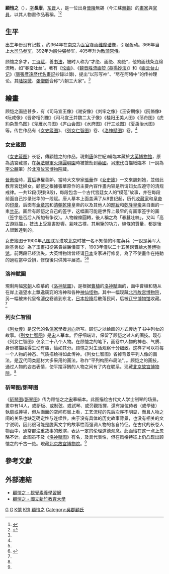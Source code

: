 {{東亞男性歷史人物
|名稱 =顾恺之
|身份 =[[东晋|东晋]]时期[[画家|画家]]
|時代 =
|主君 =
|屆數 =
|前任 = 
|繼任 = 
|圖片名稱 =Gu Kaizhi.jpg
|圖片大小 =244px
|圖片說明 =画像选自晩笑堂竹荘畫傳
|氏 =
|姓 =
|名 =
|姓名 =顾恺之
|字 =长康
|號=
|名乘 = <!--琉球士族用-->
|官職 =参军、散骑常侍
|封爵 =
|封號 =
|位階 =
|御稱號 = <!--日本皇族之稱號-->
|宮號1 = <!--日本皇族之宮號-->
|宮號2 = <!--朝鮮王族之宮號-->
|封地 =
|神號 =
|尊號 =
|族裔 = 
|信仰 = <!--指的是宗教信仰-->
|旗籍 = <!--清朝旗人專用-->
|氏族 =
|籍貫 =晋陵无锡（今江苏无锡）
|本貫 = <!--朝鮮人用-->
|祖籍 =
|本籍 =
|出身地 =
|府邸 =
|世系 = 
|初名 =
|乳名 = <!--日本、朝鮮、琉球以外人物用-->
|幼名 = <!--日本人用-->
|兒名 = <!--朝鮮人用-->
|童名 = <!--琉球人用-->
|小字 =虎头
|別名 =
|法號 =
|院號 =
|其他名號 =虎頭将軍、顧虎頭
|出生日期 =約348年
|出生地點 =
|婚年 =
|逝世日期 =405年
|逝世地點 =
|廟號 =
|諡號 =
|墓葬 =
|祠廟 =
|父親 =
|嫡母 =
|母親 =
|繼父=
|繼母=
|養父=
|養母=
|猶父= <!--日本人用-->
|烏帽子親= <!--日本人、琉球人用-->
|元配 =
|正室 =
|妻 =
|繼室 =
|平妻 =
|側室 =
|元配之父 =
|元配之嫡母 =
|元配之母 =
|正室之父 =
|正室之嫡母 =
|正室之母 =
|妻之父 =
|妻之嫡母 =
|妻之母 =
|繼室之父 =
|繼室之嫡母 =
|繼室之母 =
|平妻之父 =
|平妻之嫡母 =
|平妻之母 =
|兄弟 =
|姊妹 =
|嫡兄弟 =
|嫡姊妹 =
|庶兄弟 =
|庶姊妹 =
|同胞兄弟 =
|同胞姊妹 =
|異母兄弟 =
|異母姊妹 =
|異父兄弟 =
|異父姊妹 =
|繼兄弟 =
|繼姊妹 =
|子 =
|女 =
|嫡子 =
|嫡女 =
|庶子 =
|庶女 =
|養子 =
|養女 =
|繼子 =
|繼女 =
|其他親屬 =
|出身 = <!---此处指科举出身--->
|功名 = 
|經歷 = 366年当上大司马参军<br />
392年为[[殷仲堪|殷仲堪]]参军<br />
405年升为散骑常侍

|著作 =《画论》<br />
《魏晋胜流画赞》<br />
《画云台山记》<br />
《啟蒙註》<ref>{{cite news |title=大分裂：中古时代：三国两晋南北朝 作者：白至德 |url=https://books.google.com/books?id=VEu8DwAAQBAJ&pg=PT429&lpg=PT429&dq=%E5%95%9F%E8%92%99%E8%A8%BB+%E9%A1%A7%E6%84%B7%E4%B9%8B&source=bl&ots=n4KZpyMbPt&sig=ACfU3U3vuISmbLUMtlJczNkqGuheOi1dLQ&hl=zh-CN&sa=X&ved=2ahUKEwilpK7nwMfyAhUIyIsBHdl0DMIQ6AF6BAgjEAI}}</ref>
|注釋 =
}}
'''顧愷之'''（{{bd|約348年||405年|catIdx=G}}），[[表字|字]]'''長康'''，[[东晋|东晋]]人，是一位出身[[晋陵郡|晉陵]]無錫（今江蘇[[无锡市|無錫]]）的[[畫家|畫家]]與[[官員|官員]]，以其人物畫作品著稱。<ref name=":0">{{Cite web|url=http://www.aerc.nhcue.edu.tw/2-0-2/dung-jin/Gu-Kaizhi/main.htm|title=顧愷之|accessdate=2017-03-02|work=www.aerc.nhcue.edu.tw|deadurl=yes|archiveurl=https://web.archive.org/web/20160520121455/http://www.aerc.nhcue.edu.tw/2-0-2/dung-jin/Gu-Kaizhi/main.htm|archivedate=2016-05-20}}</ref><ref>{{Cite web|url=https://www.npm.gov.tw/dm/album/htm/name096_txt.htm|title=顧愷之|accessdate=2017-03|author=|date=|publisher=國立故宮博物院}}</ref>

== 生平 ==

出生年份没有记载<!-- 生年无具体记载。如果有新的发现，请提供来源。 -->。约364年在[[南京|南京]]为[[瓦官寺|瓦官寺]]画[[维摩诘|维摩诘]]像，引起轰动。366年当上[[大司马|大司马]][[大司马参军|参军]]，392年为[[殷仲堪|殷仲堪]]参军，405年升为[[散骑常侍|散骑常侍]]。

顾恺之多才，工[[诗|诗]][[赋|赋]]，善[[书法|书法]]，被时人称为“才绝、画绝、痴绝”，他的画线条连绵流畅，如“春蚕吐丝”。著有《[[s:論畫|论画]]》、《[[s:魏晉勝流畫贊|魏晋胜流画赞 (摹搨妙法)]]》和《[[s:畫雲臺山記|画云台山记]]》([[唐朝|唐]][[張彥遠|張彥遠]][[s:歷代名畫記|歷代名畫記]]抄錄以傳)，提出“以形写神”、“尽在阿堵中”的传神理论。其[[陆探微|陆探微]]、[[张僧繇|张僧繇]]合称“六朝三大家”。<ref name=":0" />

== 繪畫 ==
顾恺之画迹甚多，有《司马宣王像》《谢安像》《刘牢之像》《王安期像》《阮脩像》《阮咸像》《晋帝相列像》《司马宣王并魏二太子像》《桂阳王美人图》《荡舟图》《虎豹杂鸷鸟图》《凫雁水鸟图》《庐山会图》《水府图》《行三龙图》《夏禹治水图》等。传世作品有《[[女史箴图|女史箴图]]》、《[[列女仁智图|列女仁智图]]》卷、《[[洛神赋图|洛神赋图]]》卷。<ref name=":0" />

===女史箴图===
《[[女史箴图|女史箴图]]》长卷，傳顧愷之的作品，現剩[[唐|唐]](8世紀)絹臨本藏於[[大英博物館|大英博物館]]，原為[[清|清]]宮藏畫，在[[第二次鴉片戰爭#火燒圓明園|英法聯軍火燒圓明園]]時被搶劫到[[英國|英國]]。另[[宋代|宋代]]白描紙臨本（一說為[[李公麟|李公麟]]筆）於[[北京故宮博物院|北京故宮博物院]]藏。

[[晉惠帝|晉惠帝]]時，[[賈后|賈后]]專權善妒，當時大文學家[[張華|張華]]作《[[女史箴|女史箴]]》一文來諷刺她，並借此教育宮廷婦女。顧愷之根據張華原作的主要內容作畫内容是所谓妇女应遵守的清规戒律。一共12段(現剩9段)，每段包含一个古代宫廷女人的“模范”故事，并在每段前面自己抄录张华的一段赋。唐人摹本上面盖满了从8世纪起，历代[[收藏家|收藏家]]和[[皇帝|皇帝]]的[[印章|印章]]，后面有[[金章宗|金章宗]]和[[清朝|清朝]][[乾隆|乾隆]]皇帝的以及其他人的[[题跋|题跋]]和[[乾隆皇帝|乾隆皇帝]]亲自画的一束[[兰花|兰花]]。画后有顾恺之自己的签字，这幅画可能是世界上最早的有画家签字的画（签字是否后人所加有争议）。人物線條圓轉，後人稱之為「春蠶吐絲」，又叫「高古游絲描」，技法上受篆書影響。氣味古樸，其用筆的功力，線條的質量，都是後人很難達到的。

女史箴图于1900年[[八国联军|八国联军]]进攻[[北京|北京]]时被一名不知情的印度英兵（一說是英军大尉基勇松）為了玉畫扣從某貴婦廉價買下，1903年僅以二十五英鎊賣給[[大英博物馆|大英博物馆]]。前两段已经流失。大英博物馆曾经请[[日本|日本]]专家进行修复，為了不使畫作在捲動的過程當中受損，修復後只供摊平展览。<ref name=":0" /><ref>{{Cite news|url=http://trendfoundation.pixnet.net/blog/post/26018752-%E3%80%8A%E6%96%87%E5%AD%B8%E8%88%87%E7%B9%AA%E7%95%AB%EF%BC%9A%E9%A1%A7%E6%84%B7%E4%B9%8B%E2%94%80%E5%A5%B3%E5%8F%B2%E7%AE%B4%E5%9C%96%E3%80%8B|title=《文學與繪畫：顧愷之─女史箴圖》 @ 趨勢教育基金會 :: 痞客邦 PIXNET ::|last=(TRENDFOUNDATION)|first=TRENDFOUNDATION|newspaper=趨勢教育基金會|accessdate=2017-03-02|language=zh-TW}}</ref>
{{wide image|Gu Kaizhi 001.jpg|3000px| 顧愷之所作《[[女史箴圖|女史箴圖]]》摹本，現藏於[[大英博物館|大英博物館]]。摹本年代為南朝至唐初。此摹本並非全本，與北京故宮博物館所藏宋代摹本相比缺少兩個段落。該圖片在倒數第四段處有較明顯的修補。|dir=rtl}}

===洛神賦圖===
現剩两幅[[宋朝|宋朝]]人临摹的《[[洛神賦圖|洛神賦圖]]》，是根据[[曹植|曹植]]的[[洛神賦|洛神賦]]画的，画中曹植和随从在岸上遥望水上飘逸窈窕的洛神和各种[[神仙|神仙]][[怪物|怪物]]。其中一幅现藏[[北京|北京]][[故宫博物院|故宫博物院]]，另一幅被末代皇帝[[溥仪|溥仪]]卷逃到东北，[[終戰詔書|日本投降]]后散落民间，后被[[辽宁博物馆|辽宁博物馆]]收藏。<ref name=":0" />

{{wide image|Гу Кайчжи. Фея реки Ло.Гугун, Пекин..jpg|4000px|[[北京故宫博物院|北京故宫博物院]]藏《[[洛神賦圖|洛神賦圖]]》，宋摹本|dir=rtl}}

{{wide image|A Gu Kaizhi. Nymph of the Luo River. (24,2x310,9 cm) Southern Song Copy. Freer Gallery of Art. Washington..jpg|3000px|[[弗瑞尔艺廊|弗瑞尔艺廊]]藏《[[洛神賦圖|洛神賦圖]]》，宋摹本|dir=rtl}}

{{wide image|B Gu Kaizhi. Nymph of the Luo River. (section) Southern Song Copy. Liaoning Provincial museum.jpg|1000px|[[辽宁省博物馆|辽宁省博物馆]]藏《[[洛神賦圖|洛神賦圖]]》，宋摹本|dir=rtl}}

===列女仁智图===
《[[列女传|列女传]]》是[[汉朝|汉]]代的名[[儒家|儒家]]學者[[刘向|刘向]]所写。顾恺之以绘画的方式传达了书中列女的故事。《[[列女仁智图|列女仁智图]]》是[[宋|宋]]人摹本。但仔细端详，保留了顾恺之过人的画技。现存《列女仁智图》仅余二十八个人物。在顾恺之的笔下，画卷中人物的神态、气质、身份被描绘得生动有趣，恰如其分。顾恺之对生活观察十分细致。这样才可以将每一个人物的神态、气质描绘得如此传神。《列女仁智图》省掉背景平列人像的画法，是[[汉朝|汉]]代同类题材大多采用的画法，称作"平列构图布局法"，。顾恺之的画技，通过人物的姿态表情，使平摆浮搁的人物之间有了内在联系。现藏[[北京故宫博物院|北京故宫博物院]]。<ref name=":0" />

{{wide image|Gu Kaizhi. Wise and Benevolent Women. Scroll. Song copy of 4 century work. Palace museum, Beizing.jpg|6000px|[[北京故宫博物院|北京故宫博物院]]藏[[列女仁智图|列女仁智图]],宋摹本|dir=rtl}}

===斫琴图/斲琴图===
《[[斫琴图|斫琴图]]/[[斲琴图|斲琴图]]》传为顾恺之之[[宋|宋]]摹絹本。此图描绘古代文人学士制琴的场景。畫中有14人，或斷板、或制弦、或試琴、或旁觀指揮，還有幾位侍者（或學徒）執扇或捧場，但从画面的空间布局上看，工艺流程的先后次序不明显，而且人物之间的关系也缺乏确定性与连续性。由于没有具体的历史故事背景，也没有相关的文字说明，因此很可能是脱离文字的故事性而强调人物的各自特征。在古代的长卷人物画中，通常都注重故事的敷演，表达一定的伦理道德观念。此画恰在这一点上忽略不计。此图虽不及《[[洛神赋图|洛神赋图]]》有名，及具代表性，但在风格特征上仍凸现出顾恺之的千古一绝。現藏[[北京故宮博物院|北京故宮博物院]]。<ref name=":0" />

== 參考文獻 ==
{{Reflist|}}

==外部連結==
{{commons+cat|Gu Kaizhi}}
* [http://vr.theatre.ntu.edu.tw/fineart/painter-ch/gukaizhi/gukaizhi.htm 顧愷之 - 視覺素養學習網]
* [https://web.archive.org/web/20160520121455/http://www.aerc.nhcue.edu.tw/2-0-2/dung-jin/Gu-Kaizhi/main.htm 顧愷之 - 國立新竹教育大學]
{{Wikisource author|顧愷之}}
{{Authority control}}
[[Category:东晋官员|G]]
[[Category:东晋画家|G]]
[[Category:顾姓|K恺]]
[[Category:无锡顾氏|K恺]]
[[Category:顧愷之|]]
[[Category:吳郡顧氏|Category:吳郡顧氏]]